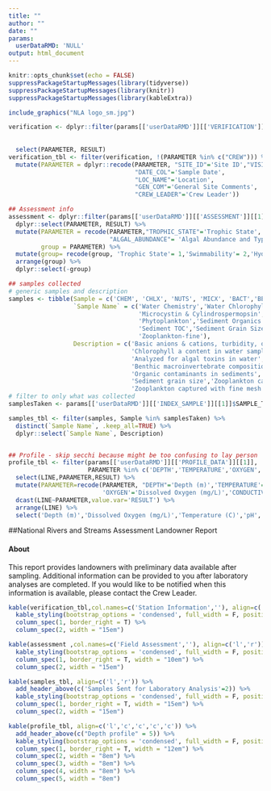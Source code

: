 ```yaml
---
title: ""
author: ""
date: ""
params:
  userDataRMD: 'NULL'
output: html_document
---
```



```r
knitr::opts_chunk$set(echo = FALSE)
suppressPackageStartupMessages(library(tidyverse))
suppressPackageStartupMessages(library(knitr))
suppressPackageStartupMessages(library(kableExtra))


```



```r

include_graphics("NLA logo_sm.jpg")

verification <- dplyr::filter(params[['userDataRMD']][['VERIFICATION']][[1]], PARAMETER %in% c('SITE_ID','VISIT_NO', "DATE_COL","LOC_NAME",
                                                                                               
                                                                                               "GEN_COM","CREW_LEADER")) %>%
  select(PARAMETER, RESULT)
verification_tbl <- filter(verification, !(PARAMETER %in% c("CREW"))) %>%
  mutate(PARAMETER = dplyr::recode(PARAMETER, "SITE_ID"='Site ID',"VISIT_NO"='Visit Number',
                                   "DATE_COL"='Sample Date',
                                   "LOC_NAME"='Location',
                                   "GEN_COM"='General Site Comments',
                                   "CREW_LEADER"='Crew Leader')) 

## Assessment info
assessment <- dplyr::filter(params[['userDataRMD']][['ASSESSMENT']][[1]], PARAMETER %in% c('TROPHIC_STATE','ALGAL_ABUNDANCE','WILDLIFE','HYDRO_TYPE','SWIMMABILITY')) %>% 
  dplyr::select(PARAMETER, RESULT) %>%
  mutate(PARAMETER = recode(PARAMETER,"TROPHIC_STATE"='Trophic State', 'SWIMMABILITY'='Swimmability',
                            "ALGAL_ABUNDANCE"= 'Algal Abundance and Type',"WILDLIFE"= 'Wildlife Observed','HYDRO_TYPE'='Hydrologic Lake Type'),
         group = PARAMETER) %>%
  mutate(group= recode(group, 'Trophic State'= 1,'Swimmability'= 2,'Hydrologic Lake Type'= 3,'Algal Abundance and Type' = 4, 'Wildlife Observed' = 5)) %>%
  arrange(group) %>%
  dplyr::select(-group) 

## samples collected
# generic samples and description
samples <- tibble(Sample = c('CHEM', 'CHLX', 'NUTS', 'MICX', 'BACT','BENT','PHYX','SEDO','SEDC','SEDG','ZOCN','ZOFN'),
                  `Sample Name` = c('Water Chemistry','Water Chlorophyll a','Nutrients',
                                    'Microcystin & Cylindrospermopsin', 'Bacteria','Benthic Macroinvertebrates',
                                    'Phytoplankton','Sediment Organics',
                                    'Sediment TOC','Sediment Grain Size','Zooplankton-coarse',
                                    'Zooplankton-fine'),
                  Description = c('Basic anions & cations, turbidity, organic carbon, pH',
                                  'Chlorophyll a content in water sample','Phosphorus and nitrogen',
                                  'Analyzed for algal toxins in water','*E.coli* and enterococci',
                                  'Benthic macroinvertebrate composition','Algal species composition',
                                  'Organic contaminants in sediments', 'Sediment total organic carbon',
                                  'Sediment grain size','Zooplankton captured with coarse mesh',
                                  'Zooplankton captured with fine mesh'))
# filter to only what was collected
samplesTaken <- params[['userDataRMD']][['INDEX_SAMPLE']][[1]]$SAMPLE_TYPE[params[['userDataRMD']][['INDEX_SAMPLE']][[1]]$PARAMETER %in% 'SAMPLE_ID']

samples_tbl <- filter(samples, Sample %in% samplesTaken) %>%
  distinct(`Sample Name`, .keep_all=TRUE) %>%
  dplyr::select(`Sample Name`, Description)


## Profile - skip secchi because might be too confusing to lay person
profile_tbl <- filter(params[['userDataRMD']][['PROFILE_DATA']][[1]], 
                      PARAMETER %in% c('DEPTH','TEMPERATURE','OXYGEN','PH','CONDUCTIVITY')) %>%
  select(LINE,PARAMETER,RESULT) %>%
  mutate(PARAMETER=recode(PARAMETER, "DEPTH"='Depth (m)','TEMPERATURE'='Temperature (C)',
                          'OXYGEN'='Dissolved Oxygen (mg/L)','CONDUCTIVITY'='Conductivity uS/cm','PH'='pH')) %>%
  dcast(LINE~PARAMETER,value.var='RESULT') %>%
  arrange(LINE) %>%
  select('Depth (m)','Dissolved Oxygen (mg/L)','Temperature (C)','pH','Conductivity uS/cm')

```

##National Rivers and Streams Assessment Landowner Report

#### About
This report provides landowners with preliminary data available after sampling. Additional information can be provided to you after laboratory analyses are completed. If you would like to be notified when this information is available, please contact the Crew Leader.



```r
kable(verification_tbl,col.names=c('Station Information',''), align=c('l','r')) %>%
  kable_styling(bootstrap_options = 'condensed', full_width = F, position = "float_left") %>%
  column_spec(1, border_right = T) %>%
  column_spec(2, width = "15em")

kable(assessment ,col.names=c('Field Assessment',''), align=c('l','r')) %>%
  kable_styling(bootstrap_options = 'condensed', full_width = F, position = "float_left") %>%
  column_spec(1, border_right = T, width = "10em") %>%
  column_spec(2, width = "15em")

```


```r
kable(samples_tbl, align=c('l','r')) %>%
  add_header_above(c('Samples Sent for Laboratory Analysis'=2)) %>%
  kable_styling(bootstrap_options = 'condensed', full_width = F, position = "float_left") %>%
  column_spec(1, border_right = T, width = "15em") %>%
  column_spec(2, width = "15em")

kable(profile_tbl, align=c('l','c','c','c','c')) %>%
  add_header_above(c("Depth profile" = 5)) %>%
  kable_styling(bootstrap_options = 'condensed', full_width = F, position = "float_left") %>%
  column_spec(1, border_right = T, width = "12em") %>%
  column_spec(2, width = "8em") %>%
  column_spec(3, width = "8em") %>%
  column_spec(4, width = "8em") %>%
  column_spec(5, width = "8em")

```




